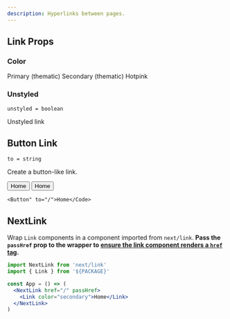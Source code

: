 ```yaml
---
description: Hyperlinks between pages.
---
```


## Link Props

### Color

<Container>
  <Link href="#" color="primary">
    Primary (thematic)
  </Link>
  <Link href="#" color="secondary">
    Secondary (thematic)
  </Link>
  <Link href="#" color="hotpink">
    Hotpink
  </Link>
</Container>

### Unstyled

`unstyled = boolean`

<Link href="#" unstyled>
  Unstyled link
</Link>

## Button Link

`to = string`

Create a button-like link.

<Container>
  <Button to="#" color="primary">
    Home
  </Button>
  <Button to="#" variant="contained" color="primary">
    Home
  </Button>
</Container>

`<Button" to="/">Home</Code>`

## NextLink

Wrap `Link` components in a component imported from `next/link`. **Pass the `passHref` prop to the wrapper to <a href="https://nextjs.org/docs/api-reference/next/link#if-the-child-is-a-custom-component-that-wraps-an-a-tag">ensure the link component renders a `href` tag</a>.**

```jsx
import NextLink from 'next/link'
import { Link } from '${PACKAGE}'

const App = () => (
  <NextLink href="/" passHref>
    <Link color="secondary">Home</Link>
  </NextLink>
)
```
